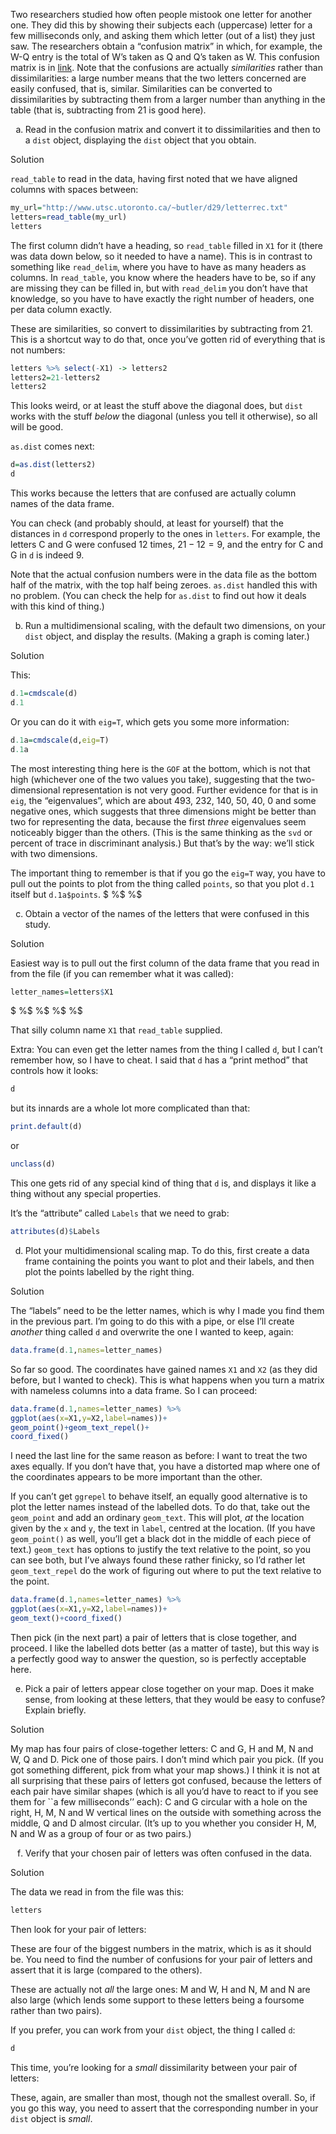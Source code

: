 

 Two researchers studied how often people mistook one letter
for another one. They did this by showing their subjects each
(uppercase) letter for a few milliseconds only, and asking them which
letter (out of a list) they just saw. The researchers obtain a
"confusion matrix" in which, for example, the W-Q entry is the total
of W's taken as Q and Q's taken as W. This confusion matrix is in
[link](http://www.utsc.utoronto.ca/~butler/d29/letterrec.txt). Note that
the confusions are actually *similarities* rather than
dissimilarities: a large number means that the two letters concerned
are easily confused, that is, similar. Similarities can be converted
to dissimilarities by subtracting them from a larger number than
anything in the table (that is, subtracting from 21 is good here).



(a) Read in the confusion matrix and convert it to
dissimilarities and then to a
`dist` object, displaying the `dist` object that you
obtain. 


Solution


`read_table` to read in the data, having first noted that
we have aligned columns with spaces between:
```r
my_url="http://www.utsc.utoronto.ca/~butler/d29/letterrec.txt"
letters=read_table(my_url)
letters
```

    

The first column didn't have a heading, so `read_table` filled
in `X1` for it (there was data down below, so it needed to have
a name). This is in contrast to something like `read_delim`,
where you have to have as many headers as columns. In
`read_table`, you know where the headers have to be, so if any
are missing they can be filled in, but with `read_delim` you
don't have that knowledge, so you have to have exactly the right
number of headers, one per data column exactly.

These are similarities, so convert to dissimilarities by subtracting
from 21. This is a shortcut way to do that, once you've gotten rid of
everything that is not numbers:

```r
letters %>% select(-X1) -> letters2
letters2=21-letters2
letters2
```

 

This looks weird, or at least the stuff above the diagonal does, but
`dist` works with the stuff *below* the diagonal (unless
you tell it otherwise), so all will be good.

`as.dist` comes next:

```r
d=as.dist(letters2)
d
```

 

This works because the letters that are confused are actually
column names of the data frame. 

You can check (and probably should, at least for yourself) that the
distances in `d` correspond properly to the ones in
`letters`. For example, the letters C and G were confused 12
times, $21-12=9$, and the entry for C and G in `d` is indeed
9. 

Note that the actual confusion numbers were in the data file as the
bottom half of the matrix, with the top half being
zeroes. `as.dist` handled this with no problem. (You can check
the help for `as.dist` to find out how it deals with this kind
of thing.)



(b) Run a multidimensional scaling, with the default two
dimensions, on your `dist` object, and display the
results. (Making a graph is coming later.)

Solution


This:
```r
d.1=cmdscale(d)
d.1
```

     

Or you can do it with `eig=T`, which gets you some more information:

```r
d.1a=cmdscale(d,eig=T)
d.1a
```

 

The most interesting thing here is the `GOF` at the bottom,
which is not that high (whichever one of the two values you take),
suggesting that the two-dimensional representation is not very
good. Further evidence for that is in `eig`, the
"eigenvalues", which are about 493, 232, 140, 50, 40, 0 and some
negative ones, which suggests that three dimensions might be better
than two for representing the data, because the first *three*
eigenvalues seem noticeably bigger than the others. (This is the same
thinking as the `svd` or percent of trace in discriminant
analysis.)  But that's by the way: we'll stick with two dimensions.

The important thing to remember is that if you go the `eig=T`
way, you have to pull out the points to plot from the thing called
`points`, so that you plot `d.1` itself  but `d.1a$points`.
$ %$ %$


(c) Obtain a vector of the names of the letters that were
confused in this study. 

Solution


Easiest way is to pull out the first column of the data frame that
you read in from the file (if you can remember what it was called):
```r
letter_names=letters$X1
```
$ %$ %$ %$ %$

That silly column name `X1` that `read_table`
supplied. 

Extra: You can even get the letter names from the thing I called `d`,
but I can't remember how, so I have to cheat. I said that `d`
has a "print method"\endnote{The way that a multicoloured function
like `print` works is that when you ask to show something,
like `d`, R first looks to see what kind of thing you want to
show (by calling `class`), and determines that it is a
`dist` object. Then it looks to see if there is a function
called `print.dist` (there is), and if there is, it calls that
(to produce that nice display). If there isn't, it calls
`print.default`, which just displays its input without doing
anything special. This is why printing the output from an `lm`
looks very different from printing a data frame: the first calls
`print.lm` and the second calls `print.data.frame`, or
`print.tbl_df` for a tibble.} that controls how it looks:

```r
d
```



but its innards are a whole lot more complicated than that:

```r
print.default(d)
```

 

or

```r
unclass(d)
```

 

This one gets rid of any special kind of thing that `d` is, and
displays it like a thing without any special properties.

It's the "attribute" called `Labels` that we need to grab:

```r
attributes(d)$Labels
```

 


(d) Plot your multidimensional scaling map. To do this, first
create a data frame containing the points you want to plot and their
labels, and then plot the points labelled by the right thing.

Solution


The "labels" need to be the letter names, which is why I made
you find them in the previous part. I'm going to do this with a
pipe, or else I'll create *another* thing called `d`
and overwrite the one I wanted to keep, again:
```r
data.frame(d.1,names=letter_names) 
```

     

So far so good. The coordinates have gained names `X1` and
`X2` (as they did before, but I wanted to check). This is what
happens when you turn a matrix with nameless columns into a data
frame. So I can proceed:

```r
data.frame(d.1,names=letter_names) %>% 
ggplot(aes(x=X1,y=X2,label=names))+
geom_point()+geom_text_repel()+
coord_fixed()
```

     

I need the  last line for the same reason as before: I want to treat
the two axes equally. If you don't have that, you have a distorted map
where one of the coordinates appears to be more important than the other.

If you can't get `ggrepel` to behave itself, an equally good
alternative is to plot the letter names instead of the labelled
dots. To do that, take out the `geom_point` and add an
ordinary `geom_text`. This will plot, *at* the location
given by the `x` and `y`, the text in `label`,
centred at the location. (If you have `geom_point()` as well,
you'll get a black dot in the middle of each piece of text.)
`geom_text` has options to justify the text relative to the
point, so you can see both, but I've always found these rather
finicky, so I'd rather let `geom_text_repel` do the work of
figuring out where to put the text relative to the point.

```r
data.frame(d.1,names=letter_names) %>% 
ggplot(aes(x=X1,y=X2,label=names))+
geom_text()+coord_fixed()
```

 

Then pick (in the next part) a pair of letters that is close together,
and proceed. I like the labelled dots better (as a matter of taste),
but this way is a perfectly good way to answer the question, so is
perfectly acceptable here.


(e) Pick a pair of letters appear close together on your
map. Does it make sense, from looking at these letters, that they
would be easy to confuse? Explain briefly.

Solution


My map has four pairs of close-together letters: C and G, H and M,
N and W, Q and D. Pick one of those pairs. I don't mind which pair
you pick. (If you got something different, pick from what your map
shows.) 
I think it is not at all surprising that these pairs of letters
got confused, because the letters of each pair have similar shapes
(which is all you'd have to react to if you see them for ``a few
milliseconds'' each): C and G circular with a hole on the right,
H, M, N and W vertical lines on the outside with something across
the middle, Q and D almost circular. (It's up to you whether you
consider H, M, N and W as a group of four or as two pairs.)


(f) Verify that your chosen pair of letters was often confused
in the data.

Solution


The data we read in from the file was this:
```r
letters
```

     

Then look for your pair of letters:


\begin{tabular}{lr}
letters & confusion\\
\hline            
C,G & 12\\
H,M & 10\\
N,W & 13\\
Q,D & 20\\     
\hline
\end{tabular}


These are four of the biggest numbers in the matrix, which is as it
should be. You need to find the number of confusions for your pair of
letters and assert that it is large (compared to the others).

These are actually not *all* the large ones: M and W, H and N, M
and N are also large (which lends some support to these letters being
a foursome\endnote{Set of four. Match-play golf has a game called
"foursomes" where the two players on each team take it in turns to
hit the ball, as opposed to the game called "fourballs", where each
of the two players plays their own ball, and the team's score on a
hole is the better of the two players' scores.} rather than two pairs).

If you prefer, you can work from your `dist` object, the thing
I called `d`:

```r
d
```



This time, you're looking for a *small* dissimilarity between
your pair of letters:


\begin{tabular}{lr}
letters & dissimilarity\\
\hline            
C,G & 9\\
H,M & 11\\
N,W & 8\\
Q,D & 1\\     
\hline
\end{tabular}


These, again, are smaller than most, though not the smallest
overall. So, if you go this way, you need to assert that the
corresponding number in your `dist` object is *small*.



